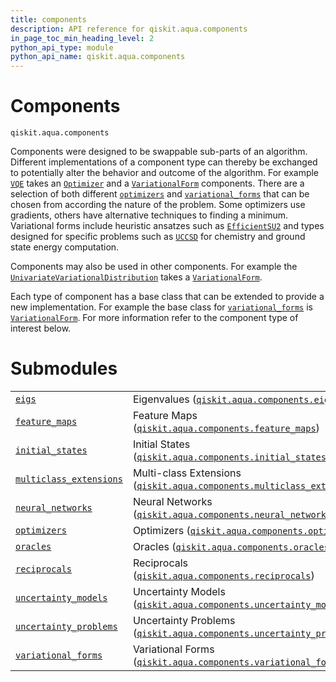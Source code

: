```yaml
---
title: components
description: API reference for qiskit.aqua.components
in_page_toc_min_heading_level: 2
python_api_type: module
python_api_name: qiskit.aqua.components
---
```


<span id="module-qiskit.aqua.components" />

<span id="qiskit-aqua-components" />

<span id="components-qiskit-aqua-components" />

# Components

<span id="module-qiskit.aqua.components" />

`qiskit.aqua.components`

Components were designed to be swappable sub-parts of an algorithm. Different implementations of a component type can thereby be exchanged to potentially alter the behavior and outcome of the algorithm. For example [`VQE`](qiskit.aqua.algorithms.VQE "qiskit.aqua.algorithms.VQE") takes an [`Optimizer`](qiskit.aqua.components.optimizers.Optimizer "qiskit.aqua.components.optimizers.Optimizer") and a [`VariationalForm`](qiskit.aqua.components.variational_forms.VariationalForm "qiskit.aqua.components.variational_forms.VariationalForm") components. There are a selection of both different [`optimizers`](qiskit.aqua.components.optimizers#module-qiskit.aqua.components.optimizers "qiskit.aqua.components.optimizers") and [`variational_forms`](qiskit.aqua.components.variational_forms#module-qiskit.aqua.components.variational_forms "qiskit.aqua.components.variational_forms") that can be chosen from according the nature of the problem. Some optimizers use gradients, others have alternative techniques to finding a minimum. Variational forms include heuristic ansatzes such as [`EfficientSU2`](qiskit.circuit.library.EfficientSU2 "qiskit.circuit.library.EfficientSU2") and types designed for specific problems such as [`UCCSD`](qiskit.chemistry.components.variational_forms.UCCSD "qiskit.chemistry.components.variational_forms.UCCSD") for chemistry and ground state energy computation.

Components may also be used in other components. For example the [`UnivariateVariationalDistribution`](qiskit.aqua.components.uncertainty_models.UnivariateVariationalDistribution "qiskit.aqua.components.uncertainty_models.UnivariateVariationalDistribution") takes a [`VariationalForm`](qiskit.aqua.components.variational_forms.VariationalForm "qiskit.aqua.components.variational_forms.VariationalForm").

Each type of component has a base class that can be extended to provide a new implementation. For example the base class for [`variational_forms`](qiskit.aqua.components.variational_forms#module-qiskit.aqua.components.variational_forms "qiskit.aqua.components.variational_forms") is [`VariationalForm`](qiskit.aqua.components.variational_forms.VariationalForm "qiskit.aqua.components.variational_forms.VariationalForm"). For more information refer to the component type of interest below.

# Submodules

|                                                                                                                                                                            |                                                                                                                                                                                                                            |
| -------------------------------------------------------------------------------------------------------------------------------------------------------------------------- | -------------------------------------------------------------------------------------------------------------------------------------------------------------------------------------------------------------------------- |
| [`eigs`](qiskit.aqua.components.eigs#module-qiskit.aqua.components.eigs "qiskit.aqua.components.eigs")                                                                     | Eigenvalues ([`qiskit.aqua.components.eigs`](qiskit.aqua.components.eigs#module-qiskit.aqua.components.eigs "qiskit.aqua.components.eigs"))                                                                                |
| [`feature_maps`](qiskit.aqua.components.feature_maps#module-qiskit.aqua.components.feature_maps "qiskit.aqua.components.feature_maps")                                     | Feature Maps ([`qiskit.aqua.components.feature_maps`](qiskit.aqua.components.feature_maps#module-qiskit.aqua.components.feature_maps "qiskit.aqua.components.feature_maps"))                                               |
| [`initial_states`](qiskit.aqua.components.initial_states#module-qiskit.aqua.components.initial_states "qiskit.aqua.components.initial_states")                             | Initial States ([`qiskit.aqua.components.initial_states`](qiskit.aqua.components.initial_states#module-qiskit.aqua.components.initial_states "qiskit.aqua.components.initial_states"))                                     |
| [`multiclass_extensions`](qiskit.aqua.components.multiclass_extensions#module-qiskit.aqua.components.multiclass_extensions "qiskit.aqua.components.multiclass_extensions") | Multi-class Extensions ([`qiskit.aqua.components.multiclass_extensions`](qiskit.aqua.components.multiclass_extensions#module-qiskit.aqua.components.multiclass_extensions "qiskit.aqua.components.multiclass_extensions")) |
| [`neural_networks`](qiskit.aqua.components.neural_networks#module-qiskit.aqua.components.neural_networks "qiskit.aqua.components.neural_networks")                         | Neural Networks ([`qiskit.aqua.components.neural_networks`](qiskit.aqua.components.neural_networks#module-qiskit.aqua.components.neural_networks "qiskit.aqua.components.neural_networks"))                                |
| [`optimizers`](qiskit.aqua.components.optimizers#module-qiskit.aqua.components.optimizers "qiskit.aqua.components.optimizers")                                             | Optimizers ([`qiskit.aqua.components.optimizers`](qiskit.aqua.components.optimizers#module-qiskit.aqua.components.optimizers "qiskit.aqua.components.optimizers"))                                                         |
| [`oracles`](qiskit.aqua.components.oracles#module-qiskit.aqua.components.oracles "qiskit.aqua.components.oracles")                                                         | Oracles ([`qiskit.aqua.components.oracles`](qiskit.aqua.components.oracles#module-qiskit.aqua.components.oracles "qiskit.aqua.components.oracles"))                                                                        |
| [`reciprocals`](qiskit.aqua.components.reciprocals#module-qiskit.aqua.components.reciprocals "qiskit.aqua.components.reciprocals")                                         | Reciprocals ([`qiskit.aqua.components.reciprocals`](qiskit.aqua.components.reciprocals#module-qiskit.aqua.components.reciprocals "qiskit.aqua.components.reciprocals"))                                                    |
| [`uncertainty_models`](qiskit.aqua.components.uncertainty_models#module-qiskit.aqua.components.uncertainty_models "qiskit.aqua.components.uncertainty_models")             | Uncertainty Models ([`qiskit.aqua.components.uncertainty_models`](qiskit.aqua.components.uncertainty_models#module-qiskit.aqua.components.uncertainty_models "qiskit.aqua.components.uncertainty_models"))                 |
| [`uncertainty_problems`](qiskit.aqua.components.uncertainty_problems#module-qiskit.aqua.components.uncertainty_problems "qiskit.aqua.components.uncertainty_problems")     | Uncertainty Problems ([`qiskit.aqua.components.uncertainty_problems`](qiskit.aqua.components.uncertainty_problems#module-qiskit.aqua.components.uncertainty_problems "qiskit.aqua.components.uncertainty_problems"))       |
| [`variational_forms`](qiskit.aqua.components.variational_forms#module-qiskit.aqua.components.variational_forms "qiskit.aqua.components.variational_forms")                 | Variational Forms ([`qiskit.aqua.components.variational_forms`](qiskit.aqua.components.variational_forms#module-qiskit.aqua.components.variational_forms "qiskit.aqua.components.variational_forms"))                      |

